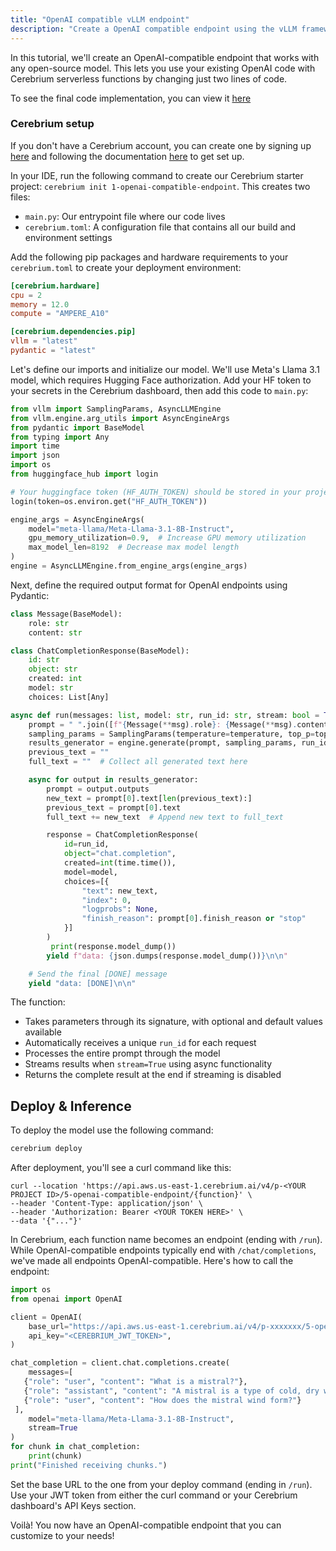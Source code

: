 ```yaml
---
title: "OpenAI compatible vLLM endpoint"
description: "Create a OpenAI compatible endpoint using the vLLM framework"
---
```


In this tutorial, we'll create an OpenAI-compatible endpoint that works with any open-source model. This lets you use your existing OpenAI code with Cerebrium serverless functions by changing just two lines of code.

To see the final code implementation, you can view it [here](https://github.com/CerebriumAI/examples/tree/master/5-large-language-models/1-openai-compatible-endpoint)

### Cerebrium setup

If you don't have a Cerebrium account, you can create one by signing up [here](https://dashboard.cerebrium.ai/register) and following the documentation [here](https://docs.cerebrium.ai/cerebrium/getting-started/installation) to get set up.

In your IDE, run the following command to create our Cerebrium starter project: `cerebrium init 1-openai-compatible-endpoint`. This creates two files:

- `main.py`: Our entrypoint file where our code lives
- `cerebrium.toml`: A configuration file that contains all our build and environment settings

Add the following pip packages and hardware requirements to your `cerebrium.toml` to create your deployment environment:

```toml
[cerebrium.hardware]
cpu = 2
memory = 12.0
compute = "AMPERE_A10"

[cerebrium.dependencies.pip]
vllm = "latest"
pydantic = "latest"
```

Let's define our imports and initialize our model. We'll use Meta's Llama 3.1 model, which requires Hugging Face authorization. Add your HF token to your secrets in the Cerebrium dashboard, then add this code to `main.py`:

```python
from vllm import SamplingParams, AsyncLLMEngine
from vllm.engine.arg_utils import AsyncEngineArgs
from pydantic import BaseModel
from typing import Any
import time
import json
import os
from huggingface_hub import login

# Your huggingface token (HF_AUTH_TOKEN) should be stored in your project secrets on your dashboard
login(token=os.environ.get("HF_AUTH_TOKEN"))

engine_args = AsyncEngineArgs(
    model="meta-llama/Meta-Llama-3.1-8B-Instruct",
    gpu_memory_utilization=0.9,  # Increase GPU memory utilization
    max_model_len=8192  # Decrease max model length
)
engine = AsyncLLMEngine.from_engine_args(engine_args)
```

Next, define the required output format for OpenAI endpoints using Pydantic:

```python
class Message(BaseModel):
    role: str
    content: str

class ChatCompletionResponse(BaseModel):
    id: str
    object: str
    created: int
    model: str
    choices: List[Any]

async def run(messages: list, model: str, run_id: str, stream: bool = True, temperature: float = 0.8, top_p: float = 0.95):
    prompt = " ".join([f"{Message(**msg).role}: {Message(**msg).content}" for msg in messages])
    sampling_params = SamplingParams(temperature=temperature, top_p=top_p)
    results_generator = engine.generate(prompt, sampling_params, run_id)
    previous_text = ""
    full_text = ""  # Collect all generated text here

    async for output in results_generator:
        prompt = output.outputs
        new_text = prompt[0].text[len(previous_text):]
        previous_text = prompt[0].text
        full_text += new_text  # Append new text to full_text

        response = ChatCompletionResponse(
            id=run_id,
            object="chat.completion",
            created=int(time.time()),
            model=model,
            choices=[{
                "text": new_text,
                "index": 0,
                "logprobs": None,
                "finish_reason": prompt[0].finish_reason or "stop"
            }]
        )
         print(response.model_dump())
        yield f"data: {json.dumps(response.model_dump())}\n\n"

    # Send the final [DONE] message
    yield "data: [DONE]\n\n"
```

The function:

- Takes parameters through its signature, with optional and default values available
- Automatically receives a unique `run_id` for each request
- Processes the entire prompt through the model
- Streams results when `stream=True` using async functionality
- Returns the complete result at the end if streaming is disabled

## Deploy & Inference

To deploy the model use the following command:

```bash
cerebrium deploy
```

After deployment, you'll see a curl command like this:

```curl
curl --location 'https://api.aws.us-east-1.cerebrium.ai/v4/p-<YOUR PROJECT ID>/5-openai-compatible-endpoint/{function}' \
--header 'Content-Type: application/json' \
--header 'Authorization: Bearer <YOUR TOKEN HERE>' \
--data '{"..."}'
```

In Cerebrium, each function name becomes an endpoint (ending with `/run`). While OpenAI-compatible endpoints typically end with `/chat/completions`, we've made all endpoints OpenAI-compatible. Here's how to call the endpoint:

```python
import os
from openai import OpenAI

client = OpenAI(
    base_url="https://api.aws.us-east-1.cerebrium.ai/v4/p-xxxxxxx/5-openai-compatible-endpoint/run",
    api_key="<CEREBRIUM_JWT_TOKEN>",
)

chat_completion = client.chat.completions.create(
    messages=[
   {"role": "user", "content": "What is a mistral?"},
   {"role": "assistant", "content": "A mistral is a type of cold, dry wind that blows across the southern slopes of the Alps from the Valais region of Switzerland into the Ligurian Sea near Genoa. It is known for its strong and steady gusts, sometimes reaching up to 60 miles per hour."},
   {"role": "user", "content": "How does the mistral wind form?"}
 ],
    model="meta-llama/Meta-Llama-3.1-8B-Instruct",
    stream=True
)
for chunk in chat_completion:
    print(chunk)
print("Finished receiving chunks.")
```

Set the base URL to the one from your deploy command (ending in `/run`). Use your JWT token from either the curl command or your Cerebrium dashboard's API Keys section.

Voilà! You now have an OpenAI-compatible endpoint that you can customize to your needs!
